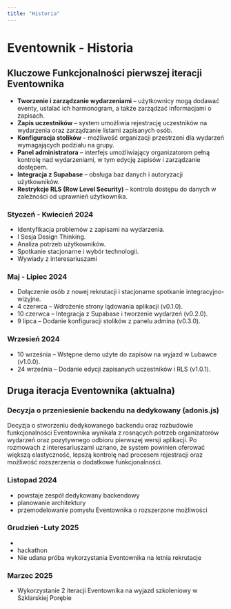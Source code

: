 ```yaml
---
title: "Historia"
---
```


# Eventownik - Historia

## Kluczowe Funkcjonalności pierwszej iteracji Eventownika

- **Tworzenie i zarządzanie wydarzeniami** – użytkownicy mogą dodawać eventy, ustalać ich harmonogram, a także zarządzać informacjami o zapisach.
- **Zapis uczestników** – system umożliwia rejestrację uczestników na wydarzenia oraz zarządzanie listami zapisanych osób.
- **Konfiguracja stolików** – możliwość organizacji przestrzeni dla wydarzeń wymagających podziału na grupy.
- **Panel administratora** – interfejs umożliwiający organizatorom pełną kontrolę nad wydarzeniami, w tym edycję zapisów i zarządzanie dostępem.
- **Integracja z Supabase** – obsługa baz danych i autoryzacji użytkowników.
- **Restrykcje RLS (Row Level Security)** – kontrola dostępu do danych w zależności od uprawnień użytkownika.

### **Styczeń - Kwiecień 2024**

- Identyfikacja problemów z zapisami na wydarzenia.
- I Sesja Design Thinking.
- Analiza potrzeb użytkowników.
- Spotkanie stacjonarne i wybór technologii.
- Wywiady z interesariuszami

### **Maj - Lipiec 2024**

- Dołączenie osób z nowej rekrutacji i stacjonarne spotkanie integracyjno-wizyjne.
- 4 czerwca – Wdrożenie strony lądowania aplikacji (v0.1.0).
- 10 czerwca – Integracja z Supabase i tworzenie wydarzeń (v0.2.0).
- 9 lipca – Dodanie konfiguracji stolików z panelu admina (v0.3.0).

### **Wrzesień 2024**

- 10 września – Wstępne demo użyte do zapisów na wyjazd w Lubawce (v1.0.0).
- 24 września – Dodanie edycji zapisanych uczestników i RLS (v1.0.1).

## Druga iteracja Eventownika (aktualna)

### Decyzja o przeniesienie backendu na dedykowany (adonis.js)

Decyzja o stworzeniu dedykowanego backendu oraz rozbudowie funkcjonalności Eventownika wynikała z rosnących potrzeb organizatorów wydarzeń oraz pozytywnego odbioru pierwszej wersji aplikacji. Po rozmowach z interesariuszami uznano, że system powinien oferować większą elastyczność, lepszą kontrolę nad procesem rejestracji oraz możliwość rozszerzenia o dodatkowe funkcjonalności.

### **Listopad 2024**

- powstaje zespół dedykowany backendowy
- planowanie architektury
- przemodelowanie pomysłu Eventownika o rozszerzone możliwości

### **Grudzień -Luty 2025**

-
- hackathon
- Nie udana próba wykorzystania Eventownika na letnia rekrutacje

### **Marzec 2025**

- Wykorzystanie 2 iteracji Eventownika na wyjazd szkoleniowy w Szklarskiej Porębie
